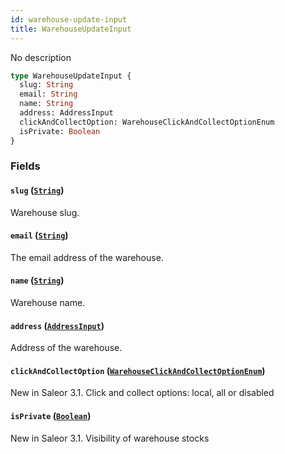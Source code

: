 ```yaml
---
id: warehouse-update-input
title: WarehouseUpdateInput
---
```


No description

```graphql
type WarehouseUpdateInput {
  slug: String
  email: String
  name: String
  address: AddressInput
  clickAndCollectOption: WarehouseClickAndCollectOptionEnum
  isPrivate: Boolean
}
```

### Fields

#### `slug` ([`String`](../../../developer/api-reference/scalars/string))

Warehouse slug.

#### `email` ([`String`](../../../developer/api-reference/scalars/string))

The email address of the warehouse.

#### `name` ([`String`](../../../developer/api-reference/scalars/string))

Warehouse name.

#### `address` ([`AddressInput`](../../../developer/api-reference/inputs/address-input))

Address of the warehouse.

#### `clickAndCollectOption` ([`WarehouseClickAndCollectOptionEnum`](../../../developer/api-reference/enums/warehouse-click-and-collect-option-enum))

New in Saleor 3.1. Click and collect options: local, all or disabled

#### `isPrivate` ([`Boolean`](../../../developer/api-reference/scalars/boolean))

New in Saleor 3.1. Visibility of warehouse stocks
